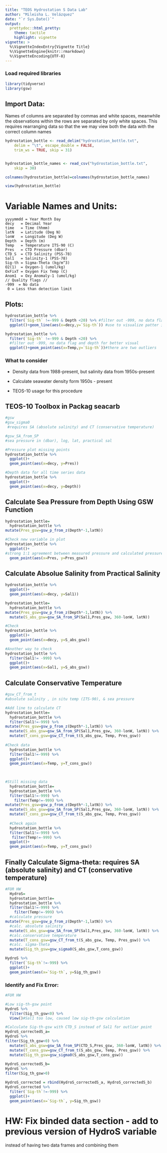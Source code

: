 ```yaml
---
title: "TEOS Hydrostation S Data Lab"
author: "Mileisha L. Velázquez"
date: "`r Sys.Date()`"
output:
  prettydoc::html_pretty:
    theme: tactile
    highlight: vignette
vignette: >
  %\VignetteIndexEntry{Vignette Title}
  %\VignetteEngine{knitr::rmarkdown}
  %\VignetteEncoding{UTF-8}
---
```

### Load required libraries
```r
library(tidyverse)
library(gsw)
```
## Import Data: 

Names of columns are separated by commas and white spaces, meanwhile the observations within the rows are separated by only white spaces. This requires rearranging data so that the we may view both the data with the correct column names 


```r

hydrostation_bottle <- read_delim("hydrostation_bottle.txt", 
    delim = "\t", escape_double = FALSE, 
    trim_ws = TRUE, skip = 31)


hydrostation_bottle_names <- read_csv("hydrostation_bottle.txt", 
    skip = 30)

colnames(hydrostation_bottle)=colnames(hydrostation_bottle_names)

view(hydrostation_bottle)
```

# Variable Names and Units: 
```
yyyymmdd = Year Month Day   
decy   = Decimal Year     
time   = Time (hhmm)      
latN   = Latitude (Deg N) 
lonW   = Longitude (Deg W)
Depth  = Depth (m)                  
Temp   = Temperature ITS-90 (C) 
Pres   = CTD Pressure (dbar)   
CTD_S  = CTD Salinity (PSS-78)      
Sal1   = Salinity-1 (PSS-78)        
Sig-th = Sigma-Theta (kg/m^3)       
O2(1)  = Oxygen-1 (umol/kg)          
OxFixT = Oxygen Fix Temp (C)        
Anom1  = Oxy Anomaly-1 (umol/kg)    
// Quality flags //
-999  = No data
 0 = Less than detection limit
```

## Plots: 
```r

hydrostation_bottle %>% 
  filter(`Sig-th` !=-999 & Depth <20) %>% #filter out -999, no data flag and depth for better visual
  ggplot()+geom_line(aes(x=decy,y=`Sig-th`)) #use to visualize patter in data 
```
```r
hydrostation_bottle %>% 
  filter(`Sig-th` !=-999 & Depth <20) %>% 
  #filter out -999, no data flag and depth for better visual
  ggplot()+geom_point(aes(x=Temp,y=`Sig-th`))#there are two outliers
```

### What to consider 
- Density data from 1988-present, but salinity data from 1950s-present 

- Calculate seawater density form 1950s - present

- TEOS-10 usage for this procedure 


## TEOS-10 Toolbox in Packag seacarb 
```r
#gsw
#gsw_sigma0
 #requires SA (absolute salinity) and CT (conservative temperature)

#gsw_SA_from_SP
#sea pressure in (dbar), log, lat, practical sal
```


```r
#Pressure plot missing points
hydrostation_bottle %>% 
  ggplot()+
  geom_point(aes(x=decy, y=Pres))
```



```r
#Depth data for all time series data 
hydrostation_bottle %>% 
  ggplot()+
  geom_point(aes(x=decy, y=Depth))
```

## Calculate Sea Pressure from Depth Using GSW Function

```r
hydrostation_bottle=
  hydrostation_bottle %>% 
mutate(Pres_gsw=gsw_p_from_z(Depth*-1,latN))

#Check new variable in plot
hydrostation_bottle %>% 
  ggplot()+
#strong 1:1 agreement between measured pressure and calculated pressure
  geom_point(aes(x=Pres, y=Pres_gsw))
```

## Calculate Absolue Salinity from Practical Salinity
```r
hydrostation_bottle %>% 
  ggplot()+
  geom_point(aes(x=decy, y=Sal1))

hydrostation_bottle=
  hydrostation_bottle %>% 
mutate(Pres_gsw=gsw_p_from_z(Depth*-1,latN)) %>% 
  mutate(S_abs_gsw=gsw_SA_from_SP(Sal1,Pres_gsw, 360-lonW, latN))

#Check
hydrostation_bottle %>% 
  ggplot()+
  geom_point(aes(x=decy, y=S_abs_gsw))

#Another way to check 
hydrostation_bottle %>% 
  filter(Sal1!= -999) %>% 
  ggplot()+
  geom_point(aes(x=Sal1, y=S_abs_gsw))
```

## Calculate Conservative Temperature 

```r
#gsw_CT_from_t
#absolute salinity , in situ temp (ITS-90), & sea pressure 

#Add line to calculate CT 
hydrostation_bottle=
  hydrostation_bottle %>% 
  filter(Sal1!=-999) %>%
mutate(Pres_gsw=gsw_p_from_z(Depth*-1,latN)) %>% 
  mutate(S_abs_gsw=gsw_SA_from_SP(Sal1,Pres_gsw, 360-lonW, latN)) %>% 
  mutate(T_cons_gsw=gsw_CT_from_t(S_abs_gsw, Temp, Pres_gsw))
   
#Check data
  hydrostation_bottle %>%
  filter(Sal1!=-999) %>% 
  ggplot()+
  geom_point(aes(x=Temp, y=T_cons_gsw))
  
  
```

```r
#Still missing data 
  hydrostation_bottle=
  hydrostation_bottle %>% 
  filter(Sal1!=-999) %>%
    filter(Temp!=-999) %>% 
mutate(Pres_gsw=gsw_p_from_z(Depth*-1,latN)) %>% 
  mutate(S_abs_gsw=gsw_SA_from_SP(Sal1,Pres_gsw, 360-lonW, latN)) %>% 
  mutate(T_cons_gsw=gsw_CT_from_t(S_abs_gsw, Temp, Pres_gsw))
  
  #Check again
  hydrostation_bottle %>%
  filter(Sal1!=-999) %>%
   filter(Temp!=-999) %>% 
  ggplot()+
  geom_point(aes(x=Temp, y=T_cons_gsw))
```


## Finally Calculate Sigma-theta: requires SA (absolute salinity) and CT (conservative temperature)
```r
#FOR HW 
  HydroS=
  hydrostation_bottle=
  hydrostation_bottle %>% 
  filter(Sal1!=-999) %>%
    filter(Temp!=-999) %>% 
  #calculate pressure
mutate(Pres_gsw=gsw_p_from_z(Depth*-1,latN)) %>% 
  #calc. absolute salinity
  mutate(S_abs_gsw=gsw_SA_from_SP(Sal1,Pres_gsw, 360-lonW, latN)) %>% 
  #calc.conservative temperature
  mutate(T_cons_gsw=gsw_CT_from_t(S_abs_gsw, Temp, Pres_gsw)) %>% 
  #calc. sigma-theta
  mutate(Sig_th_gsw=gsw_sigma0(S_abs_gsw,T_cons_gsw))

HydroS %>% 
  filter(`Sig-th`!=-999) %>% 
  ggplot()+
  geom_point(aes(x=`Sig-th`, y=Sig_th_gsw))
```


### Identify and Fix Error: 

```r

#FOR HW 

#Low sig-th-gsw point
HydroS %>% 
  filter(Sig_th_gsw<0) %>% 
  View()#Sal1 too low, caused low sig-th-gsw calculation 

#Calculate Sig-th-gsw with CTD_S instead of Sal1 for outlier point 
HydroS_correctedS_a=  
HydroS %>% 
filter(Sig_th_gsw<0) %>% 
  mutate(S_abs_gsw=gsw_SA_from_SP(CTD_S,Pres_gsw, 360-lonW, latN)) %>% 
  mutate(T_cons_gsw=gsw_CT_from_t(S_abs_gsw, Temp, Pres_gsw)) %>% 
  mutate(Sig_th_gsw=gsw_sigma0(S_abs_gsw,T_cons_gsw))
  
HydroS_correctedS_b=  
HydroS %>% 
filter(Sig_th_gsw>0)

HydroS_corrected = rbind(HydroS_correctedS_a, HydroS_correctedS_b)
HydroS_corrected %>% 
  filter(`Sig-th`!=-999) %>% 
  ggplot()+
  geom_point(aes(x=`Sig-th`, y=Sig_th_gsw))
```


# HW: Fix binded data section - add to previous version of HydroS variable 
instead of having two data frames and combining them 
